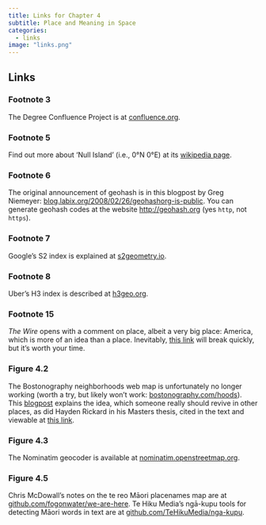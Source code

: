 ```yaml
---
title: Links for Chapter 4
subtitle: Place and Meaning in Space
categories:
  - links
image: "links.png"
---
```


## Links 
### Footnote 3 
The Degree Confluence Project is at [confluence.org](https://confluence.org/).

### Footnote 5
Find out more about 'Null Island' (i.e., 0&deg;N 0&deg;E) at its [wikipedia page](https://en.wikipedia.org/wiki/Null_Island).

### Footnote 6
The original announcement of geohash is in this blogpost by Greg Niemeyer: [blog.labix.org/2008/02/26/geohashorg-is-public](https://blog.labix.org/2008/02/26/geohashorg-is-public). You can generate geohash codes at the website [http://geohash.org](http://geohash.org) (yes `http`, not `https`).

### Footnote 7 
Google's S2 index is explained at [s2geometry.io](https://s2geometry.io/).

### Footnote 8 
Uber's H3 index is described at [h3geo.org](https://h3geo.org/).

### Footnote 15
_The Wire_ opens with a comment on place, albeit a very big place: America, which is more of an idea than a place. Inevitably, [this link](https://www.youtube.com/watch?v=LYgKmOJT_gM) will break quickly, but it's worth your time. 

### Figure 4.2
The Bostonography neighborhoods web map is unfortunately no longer working (worth a try, but likely won't work: [bostonography.com/hoods](https://bostonography.com/hoods/)). This [blogpost](https://bostonography.com/2012/crowdsourced-neighborhood-boundaries-part-one-consensus/) explains the idea, which someone really should revive in other places, as did Hayden Rickard in his Masters thesis, cited in the text and viewable at [this link](https://openaccess.wgtn.ac.nz/articles/thesis/Crowdsourcing_Neighbourhood_Delineations_in_Wellington_New_Zealand/17147960).

### Figure 4.3
The Nominatim geocoder is available at [nominatim.openstreetmap.org](https://nominatim.openstreetmap.org/ui/search.html).

### Figure 4.5
Chris McDowall's notes on the te reo Māori placenames map are at [github.com/fogonwater/we-are-here](https://github.com/fogonwater/we-are-here/tree/master/8_heart_memory#801-ingoa-w%C4%81hi-o-aotearoa--place-names-of-new-zealand). Te Hiku Media's ngā-kupu tools for detecting Māori words in text are at [github.com/TeHikuMedia/nga-kupu](https://github.com/TeHikuMedia/nga-kupu).

